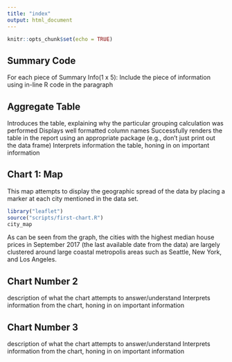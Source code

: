 ```yaml
---
title: "index"
output: html_document
---
```


```r
knitr::opts_chunk$set(echo = TRUE)
```

## Summary Code

For each piece of Summary Info(1 x 5): Include the piece of information using in-line R code in the paragraph

## Aggregate Table

Introduces the table, explaining why the particular grouping calculation was performed
Displays well formatted column names
Successfully renders the table in the report using an appropriate package (e.g., don't just print
out the data frame)
Interprets information the table, honing in on important information
 
## Chart 1: Map

This map attempts to display the geographic spread of the data by placing a
marker at each city mentioned in the data set.
```r
library("leaflet")
source("scripts/first-chart.R")
city_map
```
As can be seen from the graph, the cities with the highest median house prices
in September 2017 (the last available date from the data) are largely clustered
around large coastal metropolis areas such as Seattle, New York, and Los
Angeles.

## Chart Number 2
description of what the chart attempts to answer/understand
Interprets information from the chart, honing in on important information

## Chart Number 3
description of what the chart attempts to answer/understand
Interprets information from the chart, honing in on important information
 